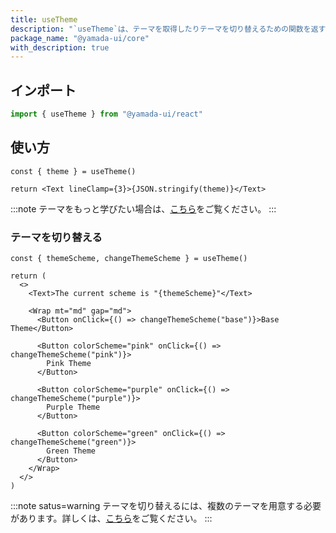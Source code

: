 ```yaml
---
title: useTheme
description: "`useTheme`は、テーマを取得したりテーマを切り替えるための関数を返すカスタムフックです。"
package_name: "@yamada-ui/core"
with_description: true
---
```


## インポート

```ts
import { useTheme } from "@yamada-ui/react"
```

## 使い方

```tsx functional=true
const { theme } = useTheme()

return <Text lineClamp={3}>{JSON.stringify(theme)}</Text>
```

:::note
テーマをもっと学びたい場合は、[こちら](/styled-system/theming)をご覧ください。
:::

### テーマを切り替える

```tsx functional=true
const { themeScheme, changeThemeScheme } = useTheme()

return (
  <>
    <Text>The current scheme is "{themeScheme}"</Text>

    <Wrap mt="md" gap="md">
      <Button onClick={() => changeThemeScheme("base")}>Base Theme</Button>

      <Button colorScheme="pink" onClick={() => changeThemeScheme("pink")}>
        Pink Theme
      </Button>

      <Button colorScheme="purple" onClick={() => changeThemeScheme("purple")}>
        Purple Theme
      </Button>

      <Button colorScheme="green" onClick={() => changeThemeScheme("green")}>
        Green Theme
      </Button>
    </Wrap>
  </>
)
```

:::note satus=warning
テーマを切り替えるには、複数のテーマを用意する必要があります。詳しくは、[こちら](/styled-system/theming/switch-themes)をご覧ください。
:::
